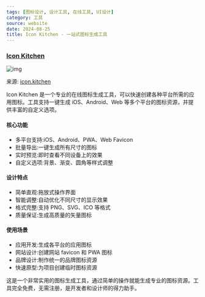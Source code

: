 ```yaml
---
tags: [图标设计, 设计工具, 在线工具, UI设计]
category: 工具
source: website
date: 2024-08-25
title: Icon Kitchen - 一站式图标生成工具
---
```


### [Icon Kitchen](https://icon.kitchen/)

![img](https://img.mengpeng.tech/i/2024/12/10/6757d2cad499f.webp)

来源: [icon.kitchen](https://icon.kitchen/)

Icon Kitchen 是一个专业的在线图标生成工具，可以快速创建各种平台所需的应用图标。工具支持一键生成 iOS、Android、Web 等多个平台的图标资源，并提供丰富的自定义选项。

#### 核心功能
- 多平台支持:iOS、Android、PWA、Web Favicon
- 批量导出:一键生成所有尺寸的图标
- 实时预览:即时查看不同设备上的效果
- 自定义选项:背景、渐变、圆角等样式调整

#### 设计特点
- 简单直观:拖放式操作界面
- 智能调整:自动优化不同尺寸的显示效果
- 格式完整:支持 PNG、SVG、ICO 等格式
- 质量保证:生成高质量的矢量图标

#### 使用场景
- 应用开发:生成各平台的应用图标
- 网站设计:创建网站 favicon 和 PWA 图标
- 品牌设计:制作统一的品牌图标资源
- 快速原型:为项目创建临时图标资源

这是一个非常实用的图标生成工具，通过简单的操作就能生成专业的图标资源。工具完全免费，无需注册，是开发者和设计师的得力助手。 